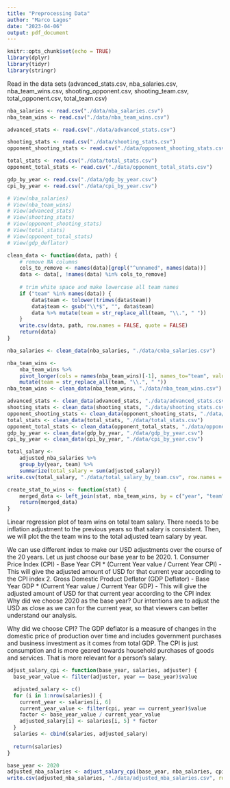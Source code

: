 ```yaml
---
title: "Preprocessing Data"
author: "Marco Lagos"
date: "2023-04-06"
output: pdf_document
---
```


```r
knitr::opts_chunk$set(echo = TRUE)
library(dplyr)
library(tidyr)
library(stringr)
```

Read in the data sets (advanced_stats.csv, nba_salaries.csv, nba_team_wins.csv, 
shooting_opponent.csv, shooting_team.csv, total_opponent.csv, total_team.csv)
```r
nba_salaries <- read.csv("./data/nba_salaries.csv")
nba_team_wins <- read.csv("./data/nba_team_wins.csv")

advanced_stats <- read.csv("./data/advanced_stats.csv")

shooting_stats <- read.csv("./data/shooting_stats.csv")
opponent_shooting_stats <- read.csv("./data/opponent_shooting_stats.csv")

total_stats <- read.csv("./data/total_stats.csv")
opponent_total_stats <- read.csv("./data/opponent_total_stats.csv")

gdp_by_year <- read.csv("./data/gdp_by_year.csv")
cpi_by_year <- read.csv("./data/cpi_by_year.csv")

# View(nba_salaries)
# View(nba_team_wins)
# View(advanced_stats)
# View(shooting_stats)
# View(opponent_shooting_stats)
# View(total_stats)
# View(opponent_total_stats)
# View(gdp_deflator)

clean_data <- function(data, path) {
	# remove NA columns
	cols_to_remove <- names(data)[grepl("^unnamed", names(data))]
	data <- data[, !names(data) %in% cols_to_remove]
	
	# trim white space and make lowercase all team names
	if ("team" %in% names(data)) {
		data$team <- tolower(trimws(data$team))
		data$team <- gsub("\\*$", "", data$team)
		data %>% mutate(team = str_replace_all(team, "\\.", " "))
	}
	write.csv(data, path, row.names = FALSE, quote = FALSE)
	return(data)
}

nba_salaries <- clean_data(nba_salaries, "./data/cnba_salaries.csv")

nba_team_wins <- 
	nba_team_wins %>% 
	pivot_longer(cols = names(nba_team_wins)[-1], names_to="team", values_to = "wins") %>%
	mutate(team = str_replace_all(team, "\\.", " "))
nba_team_wins <- clean_data(nba_team_wins, "./data/nba_team_wins.csv")

advanced_stats <- clean_data(advanced_stats, "./data/advanced_stats.csv")
shooting_stats <- clean_data(shooting_stats, "./data/shooting_stats.csv")
opponent_shooting_stats <- clean_data(opponent_shooting_stats, "./data/opponent_shooting_stats.csv")
total_stats <- clean_data(total_stats, "./data/total_stats.csv")
opponent_total_stats <- clean_data(opponent_total_stats, "./data/opponent_total_stats.csv")
gdp_by_year <- clean_data(gdp_by_year, "./data/gdp_by_year.csv")
cpi_by_year <- clean_data(cpi_by_year, "./data/cpi_by_year.csv")
```


```r
total_salary <- 
	adjusted_nba_salaries %>% 
	group_by(year, team) %>% 
	summarize(total_salary = sum(adjusted_salary))
write.csv(total_salary, "./data/total_salary_by_team.csv", row.names = FALSE, quote = FALSE)

create_stat_to_wins <- function(stat) {
	merged_data <- left_join(stat, nba_team_wins, by = c("year", "team"))
	return(merged_data)
}
```
Linear regression plot of team wins on total team salary. There needs to be 
inflation adjustment to the previous years so that salary is consistent. Then,
we will plot the the team wins to the total adjusted team salary by year.

We can use different index to make our USD adjustments over the course of the 20
years. Let us just choose our base year to be 2020.
1. Consumer Price Index (CPI)
	- Base Year CPI * (Current Year value / Current Year CPI)
	- This will give the adjusted amount of USD for that current year according
	  to the CPI index
2. Gross Domestic Product Deflator (GDP Deflator)
	- Base Year GDP * (Current Year value / Current Year GDP)
	- This will give the adjusted amount of USD for that current year according
	  to the CPI index
Why did we choose 2020 as the base year? Our intentions are to adjust the USD as
close as we can for the current year, so that viewers can better understand our 
analysis.

Why did we choose CPI? The GDP deflator is a measure of changes in the domestic 
price of production over time and includes government purchases and business 
investment as it comes from total GDP. The CPI is just consumption and is more 
geared towards household purchases of goods and services. That is more relevant 
for a person’s salary.

```r
adjust_salary_cpi <- function(base_year, salaries, adjuster) {
  base_year_value <- filter(adjuster, year == base_year)$value

  adjusted_salary <- c()
  for (i in 1:nrow(salaries)) {
  	current_year <- salaries[i, 6]
	current_year_value <- filter(cpi, year == current_year)$value
	factor <- base_year_value / current_year_value
	adjusted_salary[i] <- salaries[i, 5] * factor
  }
  salaries <- cbind(salaries, adjusted_salary)
  
  return(salaries)
}

base_year <- 2020
adjusted_nba_salaries <- adjust_salary_cpi(base_year, nba_salaries, cpi_by_year)
write.csv(adjusted_nba_salaries, "./data/adjusted_nba_salaries.csv", row.names = FALSE, quote = FALSE)
```
